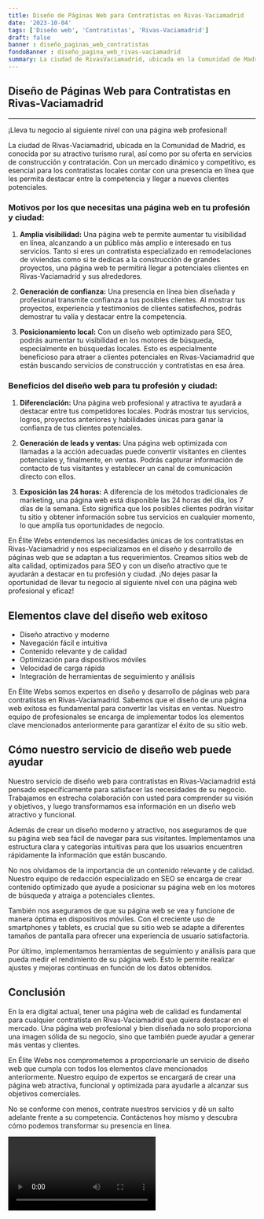 ```yaml
---
title: Diseño de Páginas Web para Contratistas en Rivas-Vaciamadrid
date: '2023-10-04'
tags: ['Diseño web', 'Contratistas', 'Rivas-Vaciamadrid']
draft: false
banner : diseño_paginas_web_contratistas
fondoBanner : diseño_pagina_web_rivas-vaciamadrid
summary: La ciudad de RivasVaciamadrid, ubicada en la Comunidad de Madrid, es conocida por su atractivo turismo rural, así como por su oferta en servicios de construcción y contratación. Con un mercado dinámico y competitivo, es esencial para los contratistas locales contar con una presencia en línea que les permita destacar entre la competencia y llegar a nuevos clientes potenciales.
---
```


## **Diseño de Páginas Web para Contratistas en Rivas-Vaciamadrid**
----
¡Lleva tu negocio al siguiente nivel con una página web profesional!

La ciudad de Rivas-Vaciamadrid, ubicada en la Comunidad de Madrid, es conocida por su atractivo turismo rural, así como por su oferta en servicios de construcción y contratación. Con un mercado dinámico y competitivo, es esencial para los contratistas locales contar con una presencia en línea que les permita destacar entre la competencia y llegar a nuevos clientes potenciales.

### **Motivos por los que necesitas una página web en tu profesión y ciudad:**

1. **Amplia visibilidad:** Una página web te permite aumentar tu visibilidad en línea, alcanzando a un público más amplio e interesado en tus servicios. Tanto si eres un contratista especializado en remodelaciones de viviendas como si te dedicas a la construcción de grandes proyectos, una página web te permitirá llegar a potenciales clientes en Rivas-Vaciamadrid y sus alrededores.

2. **Generación de confianza:** Una presencia en línea bien diseñada y profesional transmite confianza a tus posibles clientes. Al mostrar tus proyectos, experiencia y testimonios de clientes satisfechos, podrás demostrar tu valía y destacar entre la competencia.

3. **Posicionamiento local:** Con un diseño web optimizado para SEO, podrás aumentar tu visibilidad en los motores de búsqueda, especialmente en búsquedas locales. Esto es especialmente beneficioso para atraer a clientes potenciales en Rivas-Vaciamadrid que están buscando servicios de construcción y contratistas en esa área.

### **Beneficios del diseño web para tu profesión y ciudad:**

1. **Diferenciación:** Una página web profesional y atractiva te ayudará a destacar entre tus competidores locales. Podrás mostrar tus servicios, logros, proyectos anteriores y habilidades únicas para ganar la confianza de tus clientes potenciales.

2. **Generación de leads y ventas:** Una página web optimizada con llamadas a la acción adecuadas puede convertir visitantes en clientes potenciales y, finalmente, en ventas. Podrás capturar información de contacto de tus visitantes y establecer un canal de comunicación directo con ellos.

3. **Exposición las 24 horas:** A diferencia de los métodos tradicionales de marketing, una página web está disponible las 24 horas del día, los 7 días de la semana. Esto significa que los posibles clientes podrán visitar tu sitio y obtener información sobre tus servicios en cualquier momento, lo que amplía tus oportunidades de negocio.

En Élite Webs entendemos las necesidades únicas de los contratistas en Rivas-Vaciamadrid y nos especializamos en el diseño y desarrollo de páginas web que se adaptan a tus requerimientos. Creamos sitios web de alta calidad, optimizados para SEO y con un diseño atractivo que te ayudarán a destacar en tu profesión y ciudad. ¡No dejes pasar la oportunidad de llevar tu negocio al siguiente nivel con una página web profesional y eficaz!

<GifSeo />

<Cta />

## Elementos clave del diseño web exitoso

- Diseño atractivo y moderno
- Navegación fácil e intuitiva
- Contenido relevante y de calidad
- Optimización para dispositivos móviles
- Velocidad de carga rápida
- Integración de herramientas de seguimiento y análisis

En Élite Webs somos expertos en diseño y desarrollo de páginas web para contratistas en Rivas-Vaciamadrid. Sabemos que el diseño de una página web exitosa es fundamental para convertir las visitas en ventas. Nuestro equipo de profesionales se encarga de implementar todos los elementos clave mencionados anteriormente para garantizar el éxito de su sitio web.

## Cómo nuestro servicio de diseño web puede ayudar

Nuestro servicio de diseño web para contratistas en Rivas-Vaciamadrid está pensado específicamente para satisfacer las necesidades de su negocio. Trabajamos en estrecha colaboración con usted para comprender su visión y objetivos, y luego transformamos esa información en un diseño web atractivo y funcional.

Además de crear un diseño moderno y atractivo, nos aseguramos de que su página web sea fácil de navegar para sus visitantes. Implementamos una estructura clara y categorías intuitivas para que los usuarios encuentren rápidamente la información que están buscando.

No nos olvidamos de la importancia de un contenido relevante y de calidad. Nuestro equipo de redacción especializado en SEO se encarga de crear contenido optimizado que ayude a posicionar su página web en los motores de búsqueda y atraiga a potenciales clientes.

También nos aseguramos de que su página web se vea y funcione de manera óptima en dispositivos móviles. Con el creciente uso de smartphones y tablets, es crucial que su sitio web se adapte a diferentes tamaños de pantalla para ofrecer una experiencia de usuario satisfactoria.

Por último, implementamos herramientas de seguimiento y análisis para que pueda medir el rendimiento de su página web. Esto le permite realizar ajustes y mejoras continuas en función de los datos obtenidos.

## Conclusión

En la era digital actual, tener una página web de calidad es fundamental para cualquier contratista en Rivas-Vaciamadrid que quiera destacar en el mercado. Una página web profesional y bien diseñada no solo proporciona una imagen sólida de su negocio, sino que también puede ayudar a generar más ventas y clientes.

En Élite Webs nos comprometemos a proporcionarle un servicio de diseño web que cumpla con todos los elementos clave mencionados anteriormente. Nuestro equipo de expertos se encargará de crear una página web atractiva, funcional y optimizada para ayudarle a alcanzar sus objetivos comerciales.

No se conforme con menos, contrate nuestros servicios y dé un salto adelante frente a su competencia. Contáctenos hoy mismo y descubra cómo podemos transformar su presencia en línea.

<Video />

<CtaBot job='Contratistas' city='Rivas-Vaciamadrid'/>

<Gmaps query='Rivas-Vaciamadrid+españa+maps' />